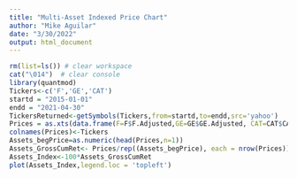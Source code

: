 ```yaml
---
title: "Multi-Asset Indexed Price Chart"
author: "Mike Aguilar"
date: "3/30/2022"
output: html_document
---
```



<!-- ### Multi Asset Indexed Price Chart -->
```r
rm(list=ls()) # clear workspace
cat("\014")  # clear console
library(quantmod)
Tickers<-c('F','GE','CAT')
startd = "2015-01-01"
endd = "2021-04-30"
TickersReturned<-getSymbols(Tickers,from=startd,to=endd,src='yahoo')
Prices = as.xts(data.frame(F=F$F.Adjusted,GE=GE$GE.Adjusted, CAT=CAT$CAT.Adjusted))
colnames(Prices)<-Tickers
Assets_begPrice=as.numeric(head(Prices,n=1))
Assets_GrossCumRet<- Prices/rep((Assets_begPrice), each = nrow(Prices))
Assets_Index<-100*Assets_GrossCumRet
plot(Assets_Index,legend.loc = 'topleft')

```